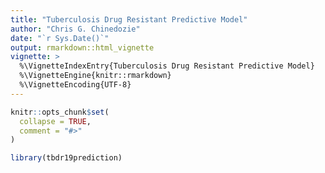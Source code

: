 ```yaml
---
title: "Tuberculosis Drug Resistant Predictive Model"
author: "Chris G. Chinedozie"
date: "`r Sys.Date()`"
output: rmarkdown::html_vignette
vignette: >
  %\VignetteIndexEntry{Tuberculosis Drug Resistant Predictive Model}
  %\VignetteEngine{knitr::rmarkdown}
  %\VignetteEncoding{UTF-8}
---
```


```r
knitr::opts_chunk$set(
  collapse = TRUE,
  comment = "#>"
)
```

```r
library(tbdr19prediction)
```
